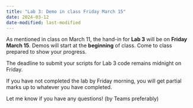 ```yaml
---
title: "Lab 3: Demo in class Friday March 15"
date: 2024-03-12
date-modified: last-modified
---
```


As mentioned in class on March 11, the hand-in for **Lab 3** will be on **Friday March 15**. Demos will start at the **beginning** of class. Come to class prepared to show your progress.

The deadline to submit your scripts for Lab 3 code remains midnight on Friday. 

If you have not completed the lab by Friday morning, you will get partial marks up to whatever you have completed. 

Let me know if you have any questions! (by Teams preferably)
